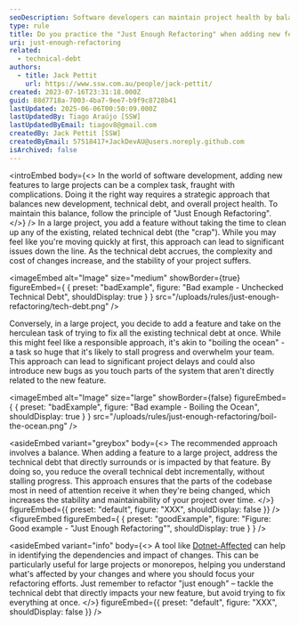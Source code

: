 ```yaml
---
seoDescription: Software developers can maintain project health by balancing new development and technical debt using the "Just Enough Refactoring" principle, reducing complexity and costs.
type: rule
title: Do you practice the "Just Enough Refactoring" when adding new features?
uri: just-enough-refactoring
related:
  - technical-debt
authors:
  - title: Jack Pettit
    url: https://www.ssw.com.au/people/jack-pettit/
created: 2023-07-16T23:31:18.000Z
guid: 88d7718a-7003-4ba7-9ee7-b9f9c8728b41
lastUpdated: 2025-06-06T00:50:09.000Z
lastUpdatedBy: Tiago Araújo [SSW]
lastUpdatedByEmail: tiagov8@gmail.com
createdBy: Jack Pettit [SSW]
createdByEmail: 57518417+JackDevAU@users.noreply.github.com
isArchived: false
---
```


<introEmbed
  body={<>
In the world of software development, adding new features to large projects can be a complex task, fraught with complications. Doing it the right way requires a strategic approach that balances new development, technical debt, and overall project health. To maintain this balance, follow the principle of "Just Enough Refactoring".
  </>}
/>
In a large project, you add a feature without taking the time to clean up any of the existing, related technical debt (the "crap"). While you may feel like you're moving quickly at first, this approach can lead to significant issues down the line. As the technical debt accrues, the complexity and cost of changes increase, and the stability of your project suffers.

<imageEmbed
  alt="Image"
  size="medium"
  showBorder={true}
  figureEmbed={ {
    preset: "badExample",
    figure: "Bad example - Unchecked Technical Debt",
    shouldDisplay: true
  } }
  src="/uploads/rules/just-enough-refactoring/tech-debt.png"
/>


Conversely, in a large project, you decide to add a feature and take on the herculean task of trying to fix all the existing technical debt at once. While this might feel like a responsible approach, it's akin to "boiling the ocean" - a task so huge that it's likely to stall progress and overwhelm your team. This approach can lead to significant project delays and could also introduce new bugs as you touch parts of the system that aren't directly related to the new feature.

<imageEmbed
  alt="Image"
  size="large"
  showBorder={false}
  figureEmbed={ {
    preset: "badExample",
    figure: "Bad example - Boiling the Ocean",
    shouldDisplay: true
  } }
  src="/uploads/rules/just-enough-refactoring/boil-the-ocean.png"
/>



<asideEmbed
  variant="greybox"
  body={<>
    The recommended approach involves a balance. When adding a feature to a large project, address the technical debt that directly surrounds or is impacted by that feature. By doing so, you reduce the overall technical debt incrementally, without stalling progress. This approach ensures that the parts of the codebase most in need of attention receive it when they're being changed, which increases the stability and maintainability of your project over time.
  </>}
  figureEmbed={{
    preset: "default",
    figure: "XXX",
    shouldDisplay: false
  }}
/>
<figureEmbed figureEmbed={ {
  preset: "goodExample",
  figure: "Figure: Good example - \"Just Enough Refactoring\"",
  shouldDisplay: true
} } />



<asideEmbed
  variant="info"
  body={<>
    A tool like [Dotnet-Affected](https://github.com/leonardochaia/dotnet-affected) can help in identifying the dependencies and impact of changes. This can be particularly useful for large projects or monorepos, helping you understand what's affected by your changes and where you should focus your refactoring efforts. Just remember to refactor "just enough" – tackle the technical debt that directly impacts your new feature, but avoid trying to fix everything at once.
  </>}
  figureEmbed={{
    preset: "default",
    figure: "XXX",
    shouldDisplay: false
  }}
/>

